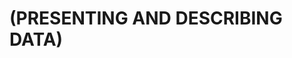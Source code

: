 # (PRESENTING AND DESCRIBING DATA) {-#present}

<!--  (Methods of 'describing data')

 Code style, formatting and presentation of tables, numerical content, and visualizations

- Below, we integrate from  [ea-data 'presentation and method discussion'](https://github.com/rethinkpriorities/ea-data/blob/master/Rmd/]
-->

